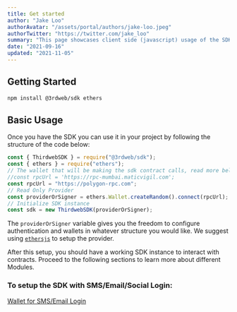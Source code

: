 ```yaml
---
title: Get started
author: "Jake Loo"
authorAvatar: "/assets/portal/authors/jake-loo.jpeg"
authorTwitter: "https://twitter.com/jake_loo"
summary: "This page showcases client side (javascript) usage of the SDK"
date: "2021-09-16"
updated: "2021-11-05"
---
```


## Getting Started

```bash
npm install @3rdweb/sdk ethers
```

## Basic Usage

Once you have the SDK you can use it in your project by following the structure of the code below:

```js
const { ThirdwebSDK } = require("@3rdweb/sdk");
const { ethers } = require("ethers");
// The wallet that will be making the sdk contract calls, read more below
//const rpcUrl = 'https://rpc-mumbai.maticvigil.com';
const rpcUrl = "https://polygon-rpc.com";
// Read Only Provider
const providerOrSigner = ethers.Wallet.createRandom().connect(rpcUrl);
// Initialize SDK instance
const sdk = new ThirdwebSDK(providerOrSigner);
```

The `providerOrSigner` variable gives you the freedom to configure authentication and wallets in whatever structure you would like. We suggest using [`ethersjs`](https://docs.ethers.io/v5/) to setup the provider.

After this setup, you should have a working SDK instance to interact with contracts. Proceed to the following sections to learn more about different Modules.

### To setup the SDK with SMS/Email/Social Login:

[Wallet for SMS/Email Login](/portal/guides/wallet-for-sms-email-login)
